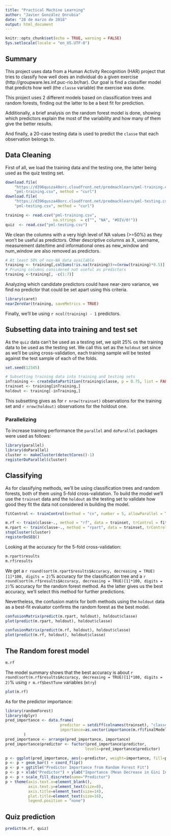 ```yaml
---
title: "Practical Machine Learning"
author: "Javier González Onrubia"
date: "28 de marzo de 2018"
output: html_document
---
```


```r
knitr::opts_chunk$set(echo = TRUE, warning = FALSE)
Sys.setlocale(locale = "en_US.UTF-8")
```

## Summary
This project uses data from a Human Activity Recognition (HAR) project that tries 
to classify how well does an individual do a given exercise
(http://groupware.les.inf.puc-rio.br/har). Our goal is find a classifier model
that predicts how well (the `classe` variable) the exercise was done.

This project uses 2 different models based on classification trees and random
forests, finding out the latter to be a best fit for prediction.

Additionally, a brief analysis on the random forest model is done, showing which predictors explain the most of the variability and how many of them give the better results.

And finally, a 20-case testing data is used to predict the `classe` that each
observation belongs to.

## Data Cleaning 

First of all, we load the training data and the testing one, the latter being
used as the quiz testing set.

```r
download.file(
    "https://d396qusza40orc.cloudfront.net/predmachlearn/pml-training.csv",
    "pml-training.csv", method = "curl")
download.file(
    "https://d396qusza40orc.cloudfront.net/predmachlearn/pml-testing.csv",
    "pml-testing.csv", method = "curl")

training <- read.csv("pml-training.csv", 
                     na.strings  = c("", "NA", "#DIV/0!"))
quiz  <- read.csv("pml-testing.csv")
```

We clean the columns with a very high level of NA values (>=50%) as they
won't be useful as predictors. Other descriptive columns as X, username, 
measurement date/time and informational ones as new_window and num_window are
also removed as predictors.

```r
# At least 50% of non-NA data available
training <- training[,colSums(!is.na(training))>=(nrow(training)*0.5)]
# Pruning columns considered not useful as predictors
training <-training[, -c(1:7)]
```

Analyzing which candidate predictors could have near-zero variance, we find no
predictor that could be set apart using this criteria.

```r
library(caret)
nearZeroVar(training, saveMetrics = TRUE)
```

Finally, we'll be using `r ncol(training) - 1` predictors.

## Subsetting data into training and test set

As the `quiz` data can't be used as a testing set, we split 25% os the training
data to be used as the testing set. We call this set as the `holdout` set since
as we'll be using cross-validation, each training sample will be tested against
the test sample of each of the folds.

```r
set.seed(12345)

# Subsetting training data into training and testing sets
inTraining <- createDataPartition(training$classe, p = 0.75, list = FALSE)
trainset <- training[inTraining,]
holdout <- training[-inTraining,]
```

This subsetting gives as for `r nrow(trainset)` observations for the training 
set and `r nrow(holdout)` observations for the holdout one.

### Parallelizing

To increase training performance the `parallel` and `doParallel` packages were
used as follows:

```r
library(parallel)
library(doParallel)
cluster <- makeCluster(detectCores()-1)
registerDoParallel(cluster)
```

## Classifying

As for classifying methods, we'll be using classification trees and random 
forests, both of them using 5-fold cross-validation. To build the model we'll
use the `trainset` data and the `holdout` as the testing set to validate
how good they fit the data not considered in building the model.

```r
fitControl <- trainControl(method = "cv", number = 5, allowParallel = TRUE)

m.rf <- train(classe~., method = "rf", data = trainset, trControl = fitControl)
m.rpart <- train(classe~., method = "rpart", data = trainset, trControl = fitControl)
stopCluster(cluster)
registerDoSEQ()
```

Looking at the accuracy for the 5-fold cross-validation:

```r
m.rpart$results
m.rf$results
```

We get a `r round(sort(m.rpart$results$Accuracy, decreasing = TRUE)[1]*100, digits = 2)`% accuracy
for the classification tree and a 
`r round(sort(m.rf$results$Accuracy, decreasing = TRUE)[1]*100, digits = 2)`%
accuracy for the random forest method. As the latter gives us the best accuracy,
we'll select this method for further predictions.

Nevertheless, the confusion matrix for both methods using the `holdout` data
as a best-fit evaluator confirms the random forest as the best model.

```r
confusionMatrix(predict(m.rpart, holdout), holdout$classe)
plot(predict(m.rpart, holdout), holdout$classe)
```

```r
confusionMatrix(predict(m.rf, holdout), holdout$classe)
plot(predict(m.rf, holdout), holdout$classe)
```

## The Random forest model

```r
m.rf
```
The model summary shows that the best accuracy is about 
`r round(sort(m.rf$results$Accuracy, decreasing = TRUE)[1]*100, digits = 2)`% 
using `r m.rf$bestTune` variables (`mtry`)

```r
plot(m.rf)
```

As for the predictor importance:

```r
library(randomForest)
library(dplyr)
pred_importance <- data.frame(
                        predictor = setdiff(colnames(trainset), "classe"),
                        importance=as.vector(importance(m.rf$finalModel))
        )
pred_importance <- arrange(pred_importance, importance)
pred_importance$predictor <- factor(pred_importance$predictor,
                                   levels=pred_importance$predictor)

p <- ggplot(pred_importance, aes(x=predictor, weight=importance, fill=predictor))
p <- p + geom_bar() + coord_flip()
p <- p + ggtitle("Predictor Importance from Random Forest Fit")
p <- p + xlab("Predictor") + ylab("Importance (Mean Decrease in Gini Index)")
p <- p + scale_fill_discrete(name="Predictor")
p + theme(axis.text.x=element_blank(),
          axis.text.y=element_text(size=8),
          axis.title=element_text(size=14),
          plot.title=element_text(size=16),
          legend.position = "none")
```

## Quiz prediction

```r
predict(m.rf, quiz)
```
